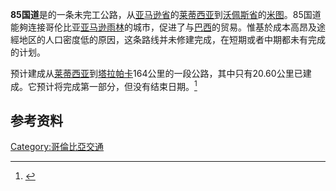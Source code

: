 '''85国道'''是{{link-es|哥伦比亚国道网|Red Nacional de Carreteras}}的一条未完工公路，从[[亚马逊省|亚马逊省]]的[[莱蒂西亚|莱蒂西亚]]到[[沃佩斯省|沃佩斯省]]的[[米图|米图]]。85国道能夠连接哥伦比亚[[亚马逊雨林|亚马逊雨林]]的城市，促进了与[[巴西|巴西]]的贸易。惟基於成本高昂及途經地区的人口密度低的原因，这条路线并未修建完成，在短期或者中期都未有完成的计划。

预计建成从[[莱蒂西亚|莱蒂西亚]]到[[塔拉帕卡|塔拉帕卡]]164公里的一段公路，其中只有20.60公里已建成。它预计将完成第一部分，但没有结束日期。<ref>{{Cite web |url=http://www.oas.org/dsd/publications/unit/oea48s/ch009.htm |title=存档副本 |accessdate=2014-10-29 |archive-date=2015-09-24 |archive-url=https://web.archive.org/web/20150924055022/http://www.oas.org/dsd/publications/unit/oea48s/ch009.htm |dead-url=no }}</ref>

== 参考资料 ==
{{reflist}}

[[Category:哥倫比亞交通|Category:哥倫比亞交通]]